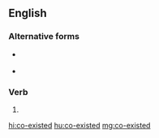 ==English==

===Alternative forms===
* {{l|en|coexisted}} {{qualifier|US}}
* {{l|en|coëxisted}}

===Verb===
{{head|en|verb form}}

# {{en-past of|co-exist}}

[[hi:co-existed]]
[[hu:co-existed]]
[[mg:co-existed]]
